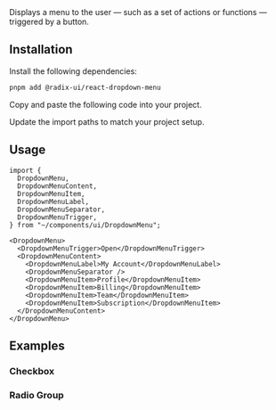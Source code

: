 
<Title>Dropdown Menu</Title>
<Description>Displays a menu to the user — such as a set of actions or functions — triggered by a button.</Description>
<ComponentPreview id="dropdownMenu" />

## Installation
<Steps>

<StepTitle>Install the following dependencies:</StepTitle>
<StepContent>
```bash
pnpm add @radix-ui/react-dropdown-menu
```
</StepContent>

<StepTitle>Copy and paste the following code into your project.</StepTitle>
<StepContent>
<FileSource id="dropdownMenu" />
</StepContent>

<StepTitle>Update the import paths to match your project setup.</StepTitle>

</Steps>

## Usage
```tsx
import {
  DropdownMenu,
  DropdownMenuContent,
  DropdownMenuItem,
  DropdownMenuLabel,
  DropdownMenuSeparator,
  DropdownMenuTrigger,
} from "~/components/ui/DropdownMenu";
```
```tsx
<DropdownMenu>
  <DropdownMenuTrigger>Open</DropdownMenuTrigger>
  <DropdownMenuContent>
    <DropdownMenuLabel>My Account</DropdownMenuLabel>
    <DropdownMenuSeparator />
    <DropdownMenuItem>Profile</DropdownMenuItem>
    <DropdownMenuItem>Billing</DropdownMenuItem>
    <DropdownMenuItem>Team</DropdownMenuItem>
    <DropdownMenuItem>Subscription</DropdownMenuItem>
  </DropdownMenuContent>
</DropdownMenu>
```

## Examples

### Checkbox
<ComponentPreview id="dropdownMenuCheckbox" />

### Radio Group
<ComponentPreview id="dropdownMenuRadioGroup" />

<Footer previousLabel="Dialog" previousHref="/docs/components/primitives/dialog" nextLabel="Input" nextHref="/docs/components/primitives/input" />
